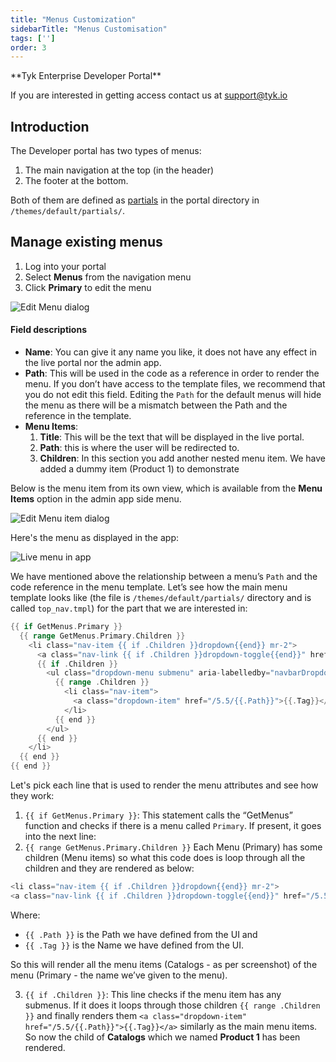 ```yaml
---
title: "Menus Customization"
sidebarTitle: "Menus Customisation"
tags: ['']
order: 3
---
```



<Note>
**Tyk Enterprise Developer Portal**

If you are interested in getting access contact us at [support@tyk.io](<mailto:support@tyk.io?subject=Tyk Enterprise Portal Beta>)
</Note>


## Introduction

The Developer portal has two types of menus:
1. The main navigation at the top (in the header)
2. The footer at the bottom.

Both of them are defined as [partials](/5.5/tyk-stack/tyk-developer-portal/enterprise-developer-portal/customise-enterprise-portal/full-customisation/file-structure-concepts) in the portal directory in `/themes/default/partials/`.

## Manage existing menus

1. Log into your portal
2. Select **Menus** from the navigation menu
3. Click **Primary** to edit the menu

<img src="/img/dashboard/portal-management/enterprise-portal/edit-menu.png" alt="Edit Menu dialog" />

#### Field descriptions

- **Name**: You can give it any name you like, it does not have any effect in the live portal nor the admin app.
- **Path**: This will be used in the code as a reference in order to render the menu. If you don’t have access to the template files, we recommend that you do not edit this field. Editing the `Path` for the default menus will hide the menu as there will be a mismatch between the Path and the reference in the template.
- **Menu Items**:
  1. **Title**: This will be the text that will be displayed in the live portal.
  2. **Path**: this is where the user will be redirected to.
  3. **Children**: In this section you add another nested menu item. We have added a dummy item (Product 1) to demonstrate

Below is the menu item from its own view, which is available from the **Menu Items** option in the admin app side menu.

<img src="/img/dashboard/portal-management/enterprise-portal/edit-menu-item.png" alt="Edit Menu item dialog" />

Here's the menu as displayed in the app:

<img src="/img/dashboard/portal-management/enterprise-portal/portal-menu-live.png" alt="Live menu in app" />

We have mentioned above the relationship between a menu’s `Path` and the code reference in the menu template. Let’s see how the main menu template looks like (the file is `/themes/default/partials/` directory and is called `top_nav.tmpl`) for the part that we are interested in:

```go
{{ if GetMenus.Primary }}
  {{ range GetMenus.Primary.Children }}
    <li class="nav-item {{ if .Children }}dropdown{{end}} mr-2">
      <a class="nav-link {{ if .Children }}dropdown-toggle{{end}}" href="/5.5/{{.Path}}" {{ if .Children }}data-toggle="dropdown" aria-haspopup=”true" aria-expanded="false"{{end}}>{{.Tag}}</a>
      {{ if .Children }}
        <ul class="dropdown-menu submenu" aria-labelledby="navbarDropdownMenuLink">
          {{ range .Children }}
            <li class="nav-item">
              <a class="dropdown-item" href="/5.5/{{.Path}}">{{.Tag}}</a>
            </li>
          {{ end }}
        </ul>
      {{ end }}
    </li>
  {{ end }}
{{ end }}
```
Let's pick each line that is used to render the menu attributes and see how they work:

1. `{{ if GetMenus.Primary }}`: This statement calls the “GetMenus” function and checks if there is a menu called `Primary`. If present, it goes into the next line:
2. `{{ range GetMenus.Primary.Children }}` Each Menu (Primary) has some children (Menu items) so what this code does is loop through all the children and they are rendered as below:

```go
<li class="nav-item {{ if .Children }}dropdown{{end}} mr-2">
<a class="nav-link {{ if .Children }}dropdown-toggle{{end}}" href="/5.5/{{.Path}}" {{ if .Children }}data-toggle="dropdown" aria-haspopup=”true" aria-expanded="false"{{end}}>{{.Tag}}</a>
```
Where:

- `{{ .Path }}` is the Path we have defined from the UI and
- `{{ .Tag }}` is the Name we have defined from the UI.

So this will render all the menu items (Catalogs - as per screenshot) of the menu (Primary - the name we’ve given to the menu).

3. `{{ if .Children }}`: This line checks if the menu item has any submenus. If it does it loops through those children `{{ range .Children }}` and finally renders them `<a class="dropdown-item" href="/5.5/{{.Path}}">{{.Tag}}</a>` similarly as the main menu items.
So now the child of **Catalogs** which we named **Product 1** has been rendered.
